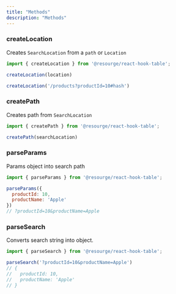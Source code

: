 ---
title: "Methods"
description: "Methods"
---

### createLocation

Creates `SearchLocation` from a `path` or `Location`


```jsx
import { createLocation } from '@resourge/react-hook-table';

createLocation(location)

createLocation('/products?productId=10#hash')
```

### createPath

Creates path from `SearchLocation`

```jsx
import { createPath } from '@resourge/react-hook-table';

createPath(searchLocation)
```

### parseParams

Params object into search path

```jsx
import { parseParams } from '@resourge/react-hook-table';

parseParams({
  productId: 10,
  productName: 'Apple'
})
// ?productId=10&productName=Apple
```

### parseSearch

Converts search string into object.

```jsx
import { parseSearch } from '@resourge/react-hook-table';

parseSearch('?productId=10&productName=Apple')
// {
//   productId: 10,
//   productName: 'Apple'
// }
```